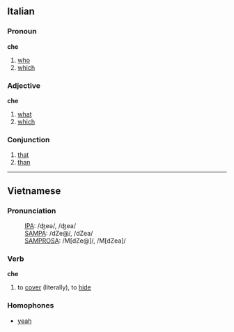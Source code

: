 ==Italian==
===Pronoun===
'''che'''

#[[who]]
#[[which]]

===Adjective===
'''che'''

#[[what]]
#[[which]]

===Conjunction===
#[[that]]
#[[than]]

----
==Vietnamese==
===Pronunciation===
:[[w:IPA|IPA]]: /ʤeə/, /ʤea/
:[[SAMPA]]: /dZe@/, /dZea/
:[[SAMPROSA]]: /M[dZe@]/, /M[dZea]/

===Verb===
'''che'''

#to [[cover]] (literally), to [[hide]]

===Homophones===
*[[yeah]] <!-- Is this a Vietnamese word?  If not, it should be deleted; translingual homophones are rarely true homophones -->